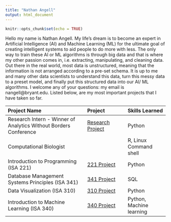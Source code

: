 ```yaml
---
title: "Nathan Angell"
output: html_document
---
```


```r
knitr::opts_chunk$set(echo = TRUE)
```

Hello my name is Nathan Angell. My life's dream is to become an expert in Artificial Intelligence (AI) and Machine Learning (ML) for the ultimate goal of creating intelligent systems to aid people to do more with less. The only way to train these AI or ML algorithms is through big data and that is where my other passion comes in, i.e. extracting, manipulating, and cleaning data. Out there in the real world, most data is unstructured, meaning that the information is not arranged according to a pre-set schema. It is up to me and many other data scientists to understand this data, turn this messy data to a preset model, and finally put this structured data into our AI/ ML algorithms. I welcome any of your questions: my email is nangell@bryant.edu. Listed below, are my most important projects that I have taken so far. 

|             Project Name             | Project | Skills Learned |
|:------------------------|:------------|:------------|
| Research Intern - Winner of Analytics Without Borders Conference    |        [Research Project](directed_study.html)      |   Python   |
| Computational Biologist  |              |   R, Linux Command shell |
| Introduction to Programming (ISA 221)              |       [221 Project](ISA_221.html)       | Python |
| Database Management Systems Principles (ISA 341)          |      [341 Project](isa_341.html)        | SQL |
| Data Visualization (ISA 310)                 |      [310 Project](isa_310.html)        | Python |
| Introduction to Machine Learning (ISA 340)  |        [340 Project](isa_340.html)      | Python, Machine learning   |